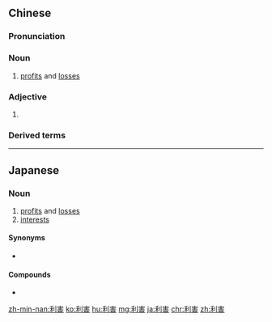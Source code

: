 ==Chinese==
{{zh-forms}}

===Pronunciation===
{{zh-pron
|m=lìhài
|c=lei6 hoi6
|h=pfs=li-hoi
|md=lê-hâi
|mn=lī-hāi
|cat=n,a
}}

===Noun===
{{zh-noun}}

# [[profits]] and [[loss]]es

===Adjective===
{{zh-adj}}

# {{alternative form of|厲害|lang=zh}}

===Derived terms===
{{zh-der|利害衝突|利害攸關}}

{{zh-cat|Antonymous}}

----

==Japanese==
{{ja-kanjitab|り|がい|yomi=on}}

===Noun===
{{ja-noun|りがい}}

# [[profit]]s and [[loss]]es
# [[interests]]

====Synonyms====
* {{l|ja|得失}}

====Compounds====
* {{l|ja|利害関係}}

[[zh-min-nan:利害]]
[[ko:利害]]
[[hu:利害]]
[[mg:利害]]
[[ja:利害]]
[[chr:利害]]
[[zh:利害]]